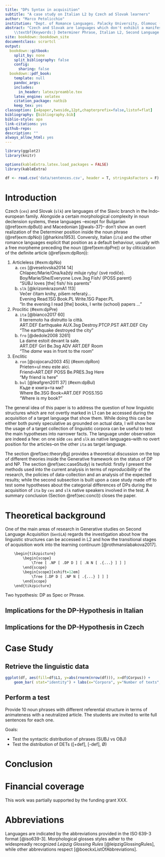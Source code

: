 ```yaml
---
title: "DPs Syntax in acquisition"
subtitle: "A case study on Italian L2 by Czech ad Slovak learners"
author: "Marco Petolicchio"
institution: "Dept. of Romance Languages. Palacky University, Olomouc (CZ)"
abstract: "Czech and Slovak are languages which don't exhibit a manifest position for the Articles in the Determiner Phrase. The aim of this paper is to show how this structure is accessed during the learning of Italian, a language which presents the articles as for the standard behavior for nouns.\\par
	\\textbf{Keywords:} Determiner Phrase, Italian L2, Second Language Acquisition, Syntax"
site: bookdown::bookdown_site
documentclass: scrartcl
output:
  bookdown::gitbook: 
    split_by: none
    split_bibliography: false
    config:
      sharing: false
  bookdown::pdf_book:
    template: null
    pandoc_args:
    includes: 
      in_header: latex/preamble.tex
    latex_engine: xelatex
    citation_package: natbib
    keep_tex: yes
classoption: [a4paper,twoside,12pt,chapterprefix=false,listof=flat]
bibliography: [bibliography.bib]
biblio-style: apa
link-citations: yes
github-repo: 
description: ""
always_allow_html: yes
---
```



```r
library(ggplot2)
library(knitr)

options(kableExtra.latex.load_packages = FALSE)
library(kableExtra)
```

```r
df <- read.csv('data/sentences.csv', header = T, stringsAsFactors = F)

```


\clearpage





# Introduction


Czech (`ces`) and Slovak (`slk`) are languages of the Slavic branch in the Indo-european family. Alongside a certain morphological complexity in noun declension systems, these languages --except for Bulgarian (\@ref(exm:dpBul)) and Macedonian [@wals-37]-- don't show an overt realization of the Determiner position inside the noun phrase (\@ref(exm:dpNo)) [@harkins1953]. 
Conversly, Italian (`ita`) and the other romance languages explicit that position as a default behaviour, usually with a free morpheme preceding the noun (\@ref(exm:dpPre)) or by cliticization of the definite article (\@ref(exm:dpRon)):



(@) Articleless (\#exm:dpNo)  
	a. 	`ces` [@veselovska2014 14]  
		\gll 	Chlapec/Marie/Ona/každý	miluje 		ryby/ \{své 	rodiče\}.  
				Boy/Marie/She/Everyone 	Love.3sg 	Fish/ \{POSS 	parent\}  
		\glt 	"SUBJ loves [the] fish/ his parents"
	a. 	`slk` [@krizomkrazomA1 113]  
		\gll 	Večer 	čítam 		knihy, 	píšem 		referatý...  
				Evening	Read.1SG 	Book.PL Write.1SG	Paper.PL  
		\glt 	"In the evening I read [the] books, I write (school) papers ..."

(@) Proclitic (\#exm:dpPre)  
	a.  `ita` [@bianco2017 60]  
		\gll 	Il 		terremoto 	ha 		distrutto			la 			città.  
			 	ART.DEF Earthquake 	AUX.3sg Destroy.PTCP.PST 	ART.DEF 	City  
		\glt  	"The earthquake destroyed the city"
	a. 	`fro` [@dedole2008 3261]  
		\gll 	La 			dame 	estoit 	devant 	la 			sale.  
				ART.DEF 	Girl 	Be.3sg 	ADV		ART.DEF 	Room  
		\glt 	"The *dame* was in front to the room"

(@) Enclitic
	a. `ron` [@cojocaru2003 45]  (\#exm:dpRon)  
		\gll 	Prieten=ul 			meu 	este 		aici.  
				Friend=ART.DEF 		POSS	Be.PRES.3sg Here  
		\glt  	"My friend is here"
	a. `bul` [@leafgren2011 37]  (\#exm:dpBul)  
		\gll 	Къде 	е 		книга=та 		ми?  
				Where 	Be.3SG 	Book=ART.DEF 	POSS.1SG  
		\glt 	"Where is my book?"


The general idea of this paper is to address the question of how linguistic structures which are not overtly marked in L1 can be accessed during the acquisition of a target language that show them. While doing this can be either both purely speculative as grounded on actual data, I will show how the usage of a target collection of linguistic corpora can be useful to test the main hypotheses into narrower facts. The language under observation are indeed a few: on one side `ces` and `slk` as native languages--with no overt position for the articles--on the other `ita` as target language.

The section \@ref(sec:theoryBg) provides a theoretical discussion on the top of different theories inside the Generative framework on the status of DP and NP. The section \@ref(sec:caseStudy) is twofold: firstly I present the methods used into the current analysis in terms of *reproducibility* of the research, the policies of data-collection and an analysis of the expected results; while the second subsection is built upon a case study made off to test some hypotheses about the categorial differences of DPs during the acquisition of `ita` by `ces` and `slk` native speakers involved in the test.
A summary conclusion (Section \@ref(sec:concl)) closes the paper.



# Theoretical background {#sec:theoryBg}

One of the main areas of research in Generative studies on Second Language Acquisition (`GenSLA`) regards the investigation about how the linguistic structures can be accessed in L2 and how the transitional stages of acquisition work into the learning continuum [@rothmanslabakova2017].



```r

	\begin{tikzpicture}
		\begin{scope}
			\Tree [ .NP [ .DP D ] [ .N N [ .{...} ] ] ] 
		\end{scope}
		\begin{scope}[xshift=12em]
			\Tree [.DP D [ .NP N [ .{...} ] ] ]
		\end{scope}
	\end{tikzpicture}

```

Two hypothesis: DP as Spec or Phrase.












## Implications for the DP-Hypothesis in Italian




## Implications for the DP-Hypothesis in Czech









# Case Study {#sec:caseStudy}








## Retrieve the linguistic data



```r
ggplot(df, aes(fill=df$L1, y=abs(rnorm(nrow(df))), x=df$Corpus)) + 
	geom_bar( stat="identity") + labs(x="Corpora", y="Number of texts", color="Native Language")
```






## Perform a test

Provide 10 noun phrases with different referential structure in terms of animateness with a neutralized article. The students are invited to write full sentences for each one. 

Goals:

* Test the syntactic distribution of phrases (SUBJ vs OBJ)
* Test the distribution of DETs ([+def], [-def], Ø)










# Conclusion {#sec:concl}












# Financial coverage {-}

This work was partially supported by the funding grant XXX.





# Abbreviations {-}

Languages are indicated by the abbreviations provided in the ISO 639-3 format [@iso639-3]. Morphological glosses styles adher to the widespreadly recognized *Leipzig Glossing Rules* [@leipzigGlossingRules], while other abbreviations respect [@boeckxListOfAbbreviations].



